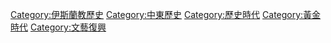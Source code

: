 {{Commonscat|Islamic Golden Age}}

[[Category:伊斯蘭教歷史|Category:伊斯蘭教歷史]]
[[Category:中東歷史|Category:中東歷史]]
[[Category:歷史時代|Category:歷史時代]]
[[Category:黃金時代|Category:黃金時代]]
[[Category:文藝復興|Category:文藝復興]]
